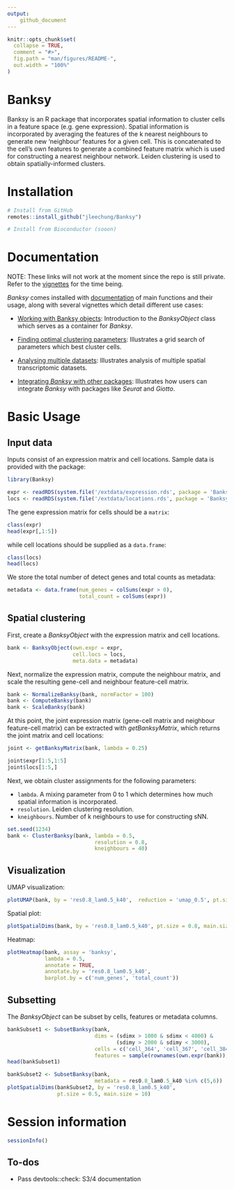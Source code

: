 ```yaml
---
output: 
    github_document
---
```


<!-- README.md is generated from README.Rmd. Please edit that file -->

```r
knitr::opts_chunk$set(
  collapse = TRUE,
  comment = "#>",
  fig.path = "man/figures/README-",
  out.width = "100%"
)
```
# Banksy

<!-- badges: start -->
<!-- badges: end -->

Banksy is an R package that incorporates spatial information to cluster cells 
in a feature space (e.g. gene expression). Spatial information is incorporated 
by averaging the features of the k nearest neighbours to generate new 
'neighbour' features for a given cell. This is concatenated to the cell's own 
features to generate a combined feature matrix which is used for constructing a 
nearest neighbour network. Leiden clustering is used to obtain 
spatially-informed clusters.

# Installation

```r
# Install from GitHub
remotes::install_github("jleechung/Banksy")

# Install from Bioconductor (sooon)
```

# Documentation

NOTE: These links will not work at the moment since the repo is still private.
Refer to the [vignettes](https://github.com/jleechung/Banksy/tree/main/vignettes) for the time being.

*Banksy* comes installed with [documentation](https://jleechung.github.io/Banksy/reference/index.html) 
of main functions and their usage, along with several vignettes which detail 
different use cases:

* [Working with Banksy objects](https://jleechung.github.io/Banksy/articles/banksy-object.html):
  Introduction to the *BanksyObject* class which serves as a container for *Banksy*.  
  
* [Finding optimal clustering parameters](https://jleechung.github.io/Banksy/articles/grid-search.html):
  Illustrates a grid search of parameters which best cluster cells.  

* [Analysing multiple datasets](https://jleechung.github.io/Banksy/articles/multiple-datasets.html):
  Illustrates analysis of multiple spatial transcriptomic datasets.

* [Integrating *Banksy* with other packages](https://jleechung.github.io/Banksy/articles/integrating-pkgs.html):
  Illustrates how users can integrate *Banksy* with packages like *Seurat* and *Giotto*.

# Basic Usage

## Input data

Inputs consist of an expression matrix and cell locations. Sample data is 
provided with the package:
```r
library(Banksy)

expr <- readRDS(system.file('/extdata/expression.rds', package = 'Banksy'))
locs <- readRDS(system.file('/extdata/locations.rds', package = 'Banksy'))
```

The gene expression matrix for cells should be a `matrix`:
```r
class(expr)
head(expr[,1:5])
```

while cell locations should be supplied as a `data.frame`:
```r
class(locs)
head(locs)
```

We store the total number of detect genes and total counts as metadata:
```r
metadata <- data.frame(num_genes = colSums(expr > 0),
                       total_count = colSums(expr))
```

## Spatial clustering

First, create a *BanksyObject* with the expression matrix and cell locations.

```r
bank <- BanksyObject(own.expr = expr,
                     cell.locs = locs,
                     meta.data = metadata)
```

Next, normalize the expression matrix, compute the neighbour matrix, and scale 
the resulting gene-cell and neighbour feature-cell matrix.

```r
bank <- NormalizeBanksy(bank, normFactor = 100)
bank <- ComputeBanksy(bank)
bank <- ScaleBanksy(bank)
```

At this point, the joint expression matrix (gene-cell matrix and neighbour 
feature-cell matrix) can be extracted with *getBanksyMatrix*, which returns
the joint matrix and cell locations:

```r
joint <- getBanksyMatrix(bank, lambda = 0.25)

joint$expr[1:5,1:5]
joint$locs[1:5,]
```

Next, we obtain cluster assignments for the following parameters:

* `lambda`. A mixing parameter from 0 to 1 which determines how much spatial 
   information is incorporated.  
* `resolution`. Leiden clustering resolution.  
* `kneighbours`. Number of k neighbours to use for constructing sNN.

```r
set.seed(1234)
bank <- ClusterBanksy(bank, lambda = 0.5,
                            resolution = 0.8,
                            kneighbours = 40)
```

## Visualization

UMAP visualization:
```r
plotUMAP(bank, by = 'res0.8_lam0.5_k40',  reduction = 'umap_0.5', pt.size = 0.02, main.size = 10)
```

Spatial plot:
```r
plotSpatialDims(bank, by = 'res0.8_lam0.5_k40', pt.size = 0.8, main.size = 10)
```

Heatmap:
```r
plotHeatmap(bank, assay = 'banksy',
            lambda = 0.5,
            annotate = TRUE,
            annotate.by = 'res0.8_lam0.5_k40',
            barplot.by = c('num_genes', 'total_count'))
```

## Subsetting

The *BanksyObject* can be subset by cells, features or metadata columns.
```r
bankSubset1 <- SubsetBanksy(bank,
                            dims = (sdimx > 1000 & sdimx < 4000) & 
                                   (sdimy > 2000 & sdimy < 3000),
                            cells = c('cell_364', 'cell_367', 'cell_384','cell_389'),
                            features = sample(rownames(own.expr(bank)), 10))
head(bankSubset1)
```

```r
bankSubset2 <- SubsetBanksy(bank,
                            metadata = res0.8_lam0.5_k40 %in% c(5,6))
plotSpatialDims(bankSubset2, by = 'res0.8_lam0.5_k40', 
                pt.size = 0.5, main.size = 10)
```

# Session information
```r
sessionInfo()
```

## To-dos

* Pass devtools::check: S3/4 documentation
